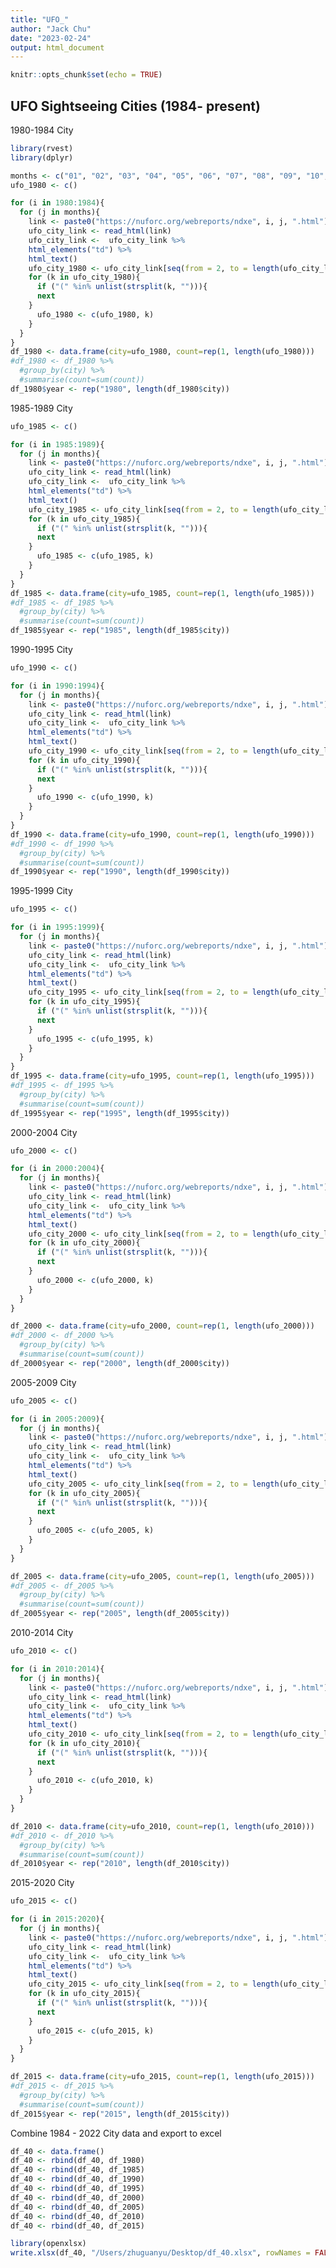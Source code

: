 ```yaml
---
title: "UFO_"
author: "Jack Chu"
date: "2023-02-24"
output: html_document
---
```


```r
knitr::opts_chunk$set(echo = TRUE)
```

## UFO Sightseeing Cities (1984- present)

1980-1984 City
```r
library(rvest)
library(dplyr)

months <- c("01", "02", "03", "04", "05", "06", "07", "08", "09", "10", "11", "12")
ufo_1980 <- c()

for (i in 1980:1984){
  for (j in months){
    link <- paste0("https://nuforc.org/webreports/ndxe", i, j, ".html")
    ufo_city_link <- read_html(link)
    ufo_city_link <-  ufo_city_link %>% 
    html_elements("td") %>% 
    html_text()
    ufo_city_1980 <- ufo_city_link[seq(from = 2, to = length(ufo_city_link), by = 9)]
    for (k in ufo_city_1980){
      if ("(" %in% unlist(strsplit(k, ""))){
      next
    }
      ufo_1980 <- c(ufo_1980, k)
    }
  }
}
df_1980 <- data.frame(city=ufo_1980, count=rep(1, length(ufo_1980)))
#df_1980 <- df_1980 %>% 
  #group_by(city) %>% 
  #summarise(count=sum(count))
df_1980$year <- rep("1980", length(df_1980$city))
```


1985-1989 City
```r
ufo_1985 <- c()

for (i in 1985:1989){
  for (j in months){
    link <- paste0("https://nuforc.org/webreports/ndxe", i, j, ".html")
    ufo_city_link <- read_html(link)
    ufo_city_link <-  ufo_city_link %>% 
    html_elements("td") %>% 
    html_text()
    ufo_city_1985 <- ufo_city_link[seq(from = 2, to = length(ufo_city_link), by = 9)]
    for (k in ufo_city_1985){
      if ("(" %in% unlist(strsplit(k, ""))){
      next
    }
      ufo_1985 <- c(ufo_1985, k)
    }
  }
}
df_1985 <- data.frame(city=ufo_1985, count=rep(1, length(ufo_1985)))
#df_1985 <- df_1985 %>% 
  #group_by(city) %>% 
  #summarise(count=sum(count))
df_1985$year <- rep("1985", length(df_1985$city))
```

1990-1995 City
```r
ufo_1990 <- c()

for (i in 1990:1994){
  for (j in months){
    link <- paste0("https://nuforc.org/webreports/ndxe", i, j, ".html")
    ufo_city_link <- read_html(link)
    ufo_city_link <-  ufo_city_link %>% 
    html_elements("td") %>% 
    html_text()
    ufo_city_1990 <- ufo_city_link[seq(from = 2, to = length(ufo_city_link), by = 9)]
    for (k in ufo_city_1990){
      if ("(" %in% unlist(strsplit(k, ""))){
      next
    }
      ufo_1990 <- c(ufo_1990, k)
    }
  }
}
df_1990 <- data.frame(city=ufo_1990, count=rep(1, length(ufo_1990)))
#df_1990 <- df_1990 %>% 
  #group_by(city) %>% 
  #summarise(count=sum(count))
df_1990$year <- rep("1990", length(df_1990$city))
```

1995-1999 City
```r
ufo_1995 <- c()

for (i in 1995:1999){
  for (j in months){
    link <- paste0("https://nuforc.org/webreports/ndxe", i, j, ".html")
    ufo_city_link <- read_html(link)
    ufo_city_link <-  ufo_city_link %>% 
    html_elements("td") %>% 
    html_text()
    ufo_city_1995 <- ufo_city_link[seq(from = 2, to = length(ufo_city_link), by = 9)]
    for (k in ufo_city_1995){
      if ("(" %in% unlist(strsplit(k, ""))){
      next
    }
      ufo_1995 <- c(ufo_1995, k)
    }
  }
}
df_1995 <- data.frame(city=ufo_1995, count=rep(1, length(ufo_1995)))
#df_1995 <- df_1995 %>% 
  #group_by(city) %>% 
  #summarise(count=sum(count))
df_1995$year <- rep("1995", length(df_1995$city))
```

2000-2004 City
```r
ufo_2000 <- c()

for (i in 2000:2004){
  for (j in months){
    link <- paste0("https://nuforc.org/webreports/ndxe", i, j, ".html")
    ufo_city_link <- read_html(link)
    ufo_city_link <-  ufo_city_link %>% 
    html_elements("td") %>% 
    html_text()
    ufo_city_2000 <- ufo_city_link[seq(from = 2, to = length(ufo_city_link), by = 9)]
    for (k in ufo_city_2000){
      if ("(" %in% unlist(strsplit(k, ""))){
      next
    }
      ufo_2000 <- c(ufo_2000, k)
    }
  }
}

df_2000 <- data.frame(city=ufo_2000, count=rep(1, length(ufo_2000)))
#df_2000 <- df_2000 %>% 
  #group_by(city) %>% 
  #summarise(count=sum(count))
df_2000$year <- rep("2000", length(df_2000$city))
```


2005-2009 City
```r
ufo_2005 <- c()

for (i in 2005:2009){
  for (j in months){
    link <- paste0("https://nuforc.org/webreports/ndxe", i, j, ".html")
    ufo_city_link <- read_html(link)
    ufo_city_link <-  ufo_city_link %>% 
    html_elements("td") %>% 
    html_text()
    ufo_city_2005 <- ufo_city_link[seq(from = 2, to = length(ufo_city_link), by = 9)]
    for (k in ufo_city_2005){
      if ("(" %in% unlist(strsplit(k, ""))){
      next
    }
      ufo_2005 <- c(ufo_2005, k)
    }
  }
}

df_2005 <- data.frame(city=ufo_2005, count=rep(1, length(ufo_2005)))
#df_2005 <- df_2005 %>% 
  #group_by(city) %>% 
  #summarise(count=sum(count))
df_2005$year <- rep("2005", length(df_2005$city))
```


2010-2014 City
```r
ufo_2010 <- c()

for (i in 2010:2014){
  for (j in months){
    link <- paste0("https://nuforc.org/webreports/ndxe", i, j, ".html")
    ufo_city_link <- read_html(link)
    ufo_city_link <-  ufo_city_link %>% 
    html_elements("td") %>% 
    html_text()
    ufo_city_2010 <- ufo_city_link[seq(from = 2, to = length(ufo_city_link), by = 9)]
    for (k in ufo_city_2010){
      if ("(" %in% unlist(strsplit(k, ""))){
      next
    }
      ufo_2010 <- c(ufo_2010, k)
    }
  }
}

df_2010 <- data.frame(city=ufo_2010, count=rep(1, length(ufo_2010)))
#df_2010 <- df_2010 %>% 
  #group_by(city) %>% 
  #summarise(count=sum(count))
df_2010$year <- rep("2010", length(df_2010$city))
```


2015-2020 City
```r
ufo_2015 <- c()

for (i in 2015:2020){
  for (j in months){
    link <- paste0("https://nuforc.org/webreports/ndxe", i, j, ".html")
    ufo_city_link <- read_html(link)
    ufo_city_link <-  ufo_city_link %>% 
    html_elements("td") %>% 
    html_text()
    ufo_city_2015 <- ufo_city_link[seq(from = 2, to = length(ufo_city_link), by = 9)]
    for (k in ufo_city_2015){
      if ("(" %in% unlist(strsplit(k, ""))){
      next
    }
      ufo_2015 <- c(ufo_2015, k)
    }
  }
}

df_2015 <- data.frame(city=ufo_2015, count=rep(1, length(ufo_2015)))
#df_2015 <- df_2015 %>% 
  #group_by(city) %>% 
  #summarise(count=sum(count))
df_2015$year <- rep("2015", length(df_2015$city))
```


Combine 1984 - 2022 City data and export to excel
```r
df_40 <- data.frame()
df_40 <- rbind(df_40, df_1980)
df_40 <- rbind(df_40, df_1985)
df_40 <- rbind(df_40, df_1990)
df_40 <- rbind(df_40, df_1995)
df_40 <- rbind(df_40, df_2000)
df_40 <- rbind(df_40, df_2005)
df_40 <- rbind(df_40, df_2010)
df_40 <- rbind(df_40, df_2015)

library(openxlsx)
write.xlsx(df_40, "/Users/zhuguanyu/Desktop/df_40.xlsx", rowNames = FALSE)
```



